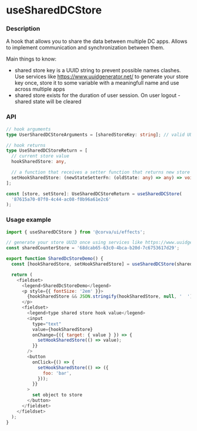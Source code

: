 <Meta title="Effects/useSharedDCStore" />

# useSharedDCStore

### Description

A hook that allows you to share the data between multiple DC apps. Allows to implement
communication and synchronization between them.

Main things to know:

- shared store key is a UUID string to prevent possible names clashes. Use services like https://www.uuidgenerator.net/
  to generate your store key once, store it to some variable with a meaningfull name and use across multiple apps
- shared store exists for the duration of user session. On user logout - shared state will be cleared

### API

```typescript
// hook arguments
type UserSharedDCStoreArguments = [sharedStoreKey: string]; // valid UUID string

// hook returns
type UseSharedDCStoreReturn = [
  // current store value
  hookSharedStore: any,

  // a function that receives a setter function that returns new store value
  setHookSharedStore: (newStateSetterFn: (oldState: any) => any) => void
];

const [store, setStore]: UseSharedDCStoreReturn = useSharedDCStore(
  '87615a70-07f0-4c44-ac08-f0b96a61e2c6'
);
```

### Usage example

```javascript
import { useSharedDCStore } from '@corva/ui/effects';

// generate your store UUID once using services like https://www.uuidgenerator.net/
const sharedCounterStore = '68dcab65-63c0-4bca-b20d-7c6753617d29';

export function SharedDcStoreDemo() {
  const [hookSharedStore, setHookSharedStore] = useSharedDCStore(sharedCounterStore);

  return (
    <fieldset>
      <legend>SharedDcStoreDemo</legend>
      <p style={{ fontSize: '2em' }}>
        {hookSharedStore && JSON.stringify(hookSharedStore, null, '  ')}
      </p>
      <fieldset>
        <legend>type shared store hook value</legend>
        <input
          type="text"
          value={hookSharedStore}
          onChange={({ target: { value } }) => {
            setHookSharedStore(() => value);
          }}
        />
        <button
          onClick={() => {
            setHookSharedStore(() => ({
              foo: 'bar',
            }));
          }}
        >
          set object to store
        </button>
      </fieldset>
    </fieldset>
  );
}
```
